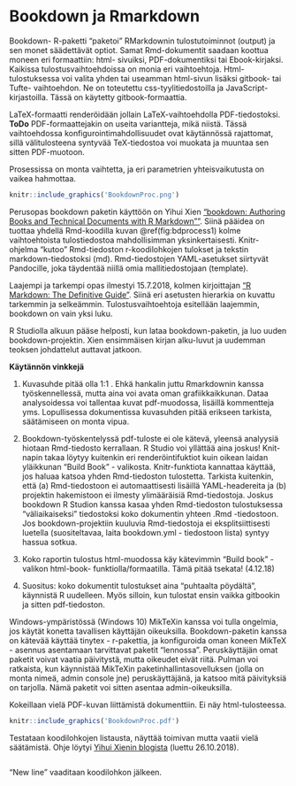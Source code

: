 # Bookdown ja Rmarkdown

Bookdown- R-paketti "paketoi" RMarkdownin tulostutoiminnot (output) ja sen monet säädettävät optiot. Samat Rmd-dokumentit saadaan koottua moneen eri formaattiin: html- sivuiksi, PDF-dokumentiksi tai Ebook-kirjaksi. Kaikissa tulostusvaihtoehdoissa on monia eri vaihtoehtoja. Html-tulostuksessa voi valita yhden tai useamman html-sivun lisäksi gitbook- tai Tufte- vaihtoehdon. Ne on toteutettu css-tyylitiedostoilla ja JavaScript-kirjastoilla. Tässä on käytetty gitbook-formaattia.

LaTeX-formaatti renderöidään jollain LaTeX-vaihtoehdolla PDF-tiedostoksi. **ToDo** PDF-formaattejakin on useita variantteja, mikä niistä. Tässä vaihtoehdossa konfigurointimahdollisuudet ovat käytännössä rajattomat, sillä välitulosteena syntyvää TeX-tiedostoa voi muokata ja muuntaa sen sitten PDF-muotoon.

Prosessissa on monta vaihtetta, ja eri parametrien yhteisvaikutusta on vaikea hahmottaa.

```r
knitr::include_graphics('BookdownProc.png')
```

Perusopas bookdown paketin käyttöön on Yihui Xien ["bookdown: Authoring Books and Technical Documents with R Markdown""](https://bookdown.org/yihui/bookdown/). Siinä pääidea on tuottaa yhdellä Rmd-koodilla kuvan
\@ref(fig:bdprocess1) kolme vaihtoehtoista tulostiedostoa mahdollisimman yksinkertaisesti. Knitr- ohjelma "kutoo" Rmd-tiedoston r-koodilohkojen tulokset ja tekstin markdown-tiedostoksi (md). Rmd-tiedostojen YAML-asetukset siirtyvät Pandocille, joka täydentää niillä omia mallitiedostojaan (template).

Laajempi ja tarkempi opas ilmestyi 15.7.2018, kolmen kirjoittajan ["R Markdown: The Definitive Guide"](https://bookdown.org/yihui/rmarkdown/). Siinä eri asetusten hierarkia on kuvattu tarkemmin ja selkeämmin. Tulostusvaihtoehtoja esitellään laajemmin, bookdown on vain yksi luku.

R Studiolla alkuun pääse helposti, kun lataa bookdown-paketin, ja luo uuden bookdown-projektin. Xien ensimmäisen kirjan alku-luvut ja uudemman teoksen johdattelut auttavat jatkoon.

**Käytännön vinkkejä**

1. Kuvasuhde pitää olla 1:1 . Ehkä hankalin juttu Rmarkdownin kanssa työskennellessä, mutta aina voi avata oman grafiikkaikkunan. Dataa analysoidessa voi tallentaa kuvat pdf-muodossa, lisäillä kommentteja yms. Lopullisessa dokumentissa kuvasuhden pitää erikseen tarkista, säätämiseen on monta vipua.

2. Bookdown-työskentelyssä pdf-tuloste ei ole kätevä, yleensä analyysiä hiotaan Rmd-tiedosto kerrallaan. R Studio voi yllättää aina joskus! Knit-napin takaa löytyy kuitenkin eri renderöintifuktiot kuin oikean laidan yläikkunan "Build Book" - valikosta. Knitr-funktiota kannattaa käyttää, jos haluaa katsoa yhden Rmd-tiedoston tulostetta. Tarkista kuitenkin, että (a) Rmd-tiedostoon ei automaattisesti lisäillä YAML-headereita ja (b) projektin hakemistoon ei ilmesty ylimääräisiä Rmd-tiedostoja. Joskus bookdown R Studion kanssa kasaa yhden Rmd-tiedoston tulostuksessa "väliaikaiseksi" tiedostoksi koko dokumentin yhteen <dokumentin nimi>.Rmd -tiedostoon. Jos bookdown-projektiin kuuluvia Rmd-tiedostoja ei eksplitsiittisesti luetella (suositeltavaa, laita bookdown.yml - tiedostoon lista) syntyy hassua sotkua.

3. Koko raportin tulostus html-muodossa käy kätevimmin "Build book" - valikon html-book- funktiolla/formaatilla. Tämä pitää tsekata! (4.12.18)

4. Suositus: koko dokumentit tulostukset aina "puhtaalta pöydältä", käynnistä R uudelleen. Myös silloin, kun tulostat ensin vaikka gitbookin ja sitten pdf-tiedoston.


Windows-ympäristössä (Windows 10) MikTeXin kanssa voi tulla ongelmia, jos käytät konetta tavallisen käyttäjän oikeuksilla. Bookdown-paketin kanssa on kätevää käyttää tinytex - r-pakettia, ja konfiguroida oman koneen MikTeX - asennus asentamaan tarvittavat paketit "lennossa". Peruskäyttäjän omat paketit voivat vaatia päivitystä, mutta oikeudet eivät riitä. Pulman voi ratkaista, kun käynnistää MikTeXin paketinhallintasovelluksen (jolla on monta nimeä, admin console jne) peruskäyttäjänä, ja katsoo mitä päivityksiä on tarjolla. Nämä paketit voi sitten asentaa admin-oikeuksilla.

Kokeillaan vielä PDF-kuvan liittämistä dokumenttiin. Ei näy html-tulosteessa.


```r
knitr::include_graphics('BookdownProc.pdf')
```


Testataan koodilohkojen listausta, näyttää toimivan mutta vaatii vielä säätämistä. Ohje löytyi [Yihui Xienin blogista](https://yihui.name/en/2018/09/code-appendix/) (luettu 26.10.2018).
```r
```
"New line" vaaditaan koodilohkon jälkeen.
